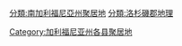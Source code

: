 [[分類:南加利福尼亞州聚居地|分類:南加利福尼亞州聚居地]]
[[Category:加利福尼亚州各县聚居地|Category:加利福尼亚州各县聚居地]]
[[分類:洛杉磯郡地理|分類:洛杉磯郡地理]]